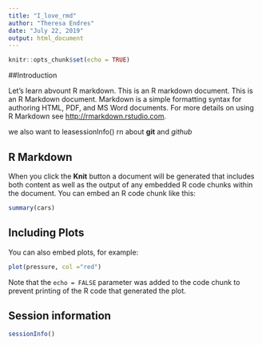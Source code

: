 ```yaml
---
title: "I_love_rmd"
author: "Theresa Endres"
date: "July 22, 2019"
output: html_document
---
```


```r
knitr::opts_chunk$set(echo = TRUE)
```
##Introduction

Let's learn abvount R markdown. This is an R markdown document.
This is an R Markdown document. Markdown is a simple formatting syntax for authoring HTML, PDF, and MS Word documents. For more details on using R Markdown see <http://rmarkdown.rstudio.com>.

we also want to leasessionInfo()
rn about **git** and *github*

## R Markdown

When you click the **Knit** button a document will be generated that includes both content as well as the output of any embedded R code chunks within the document. You can embed an R code chunk like this:

```r
summary(cars)
```

## Including Plots

You can also embed plots, for example:

```r
plot(pressure, col ="red")
```

Note that the `echo = FALSE` parameter was added to the code chunk to prevent printing of the R code that generated the plot.

## Session information

```r
sessionInfo()
```

